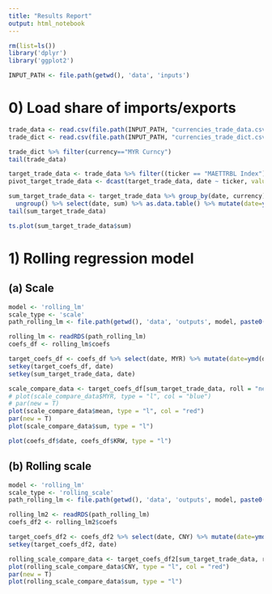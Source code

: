 ```yaml
---
title: "Results Report"
output: html_notebook
---
```


```r
rm(list=ls())
library('dplyr')
library('ggplot2')

INPUT_PATH <- file.path(getwd(), 'data', 'inputs')
```

# 0) Load share of imports/exports

```r
trade_data <- read.csv(file.path(INPUT_PATH, "currencies_trade_data.csv"))
trade_dict <- read.csv(file.path(INPUT_PATH, "currencies_trade_dict.csv"))

trade_dict %>% filter(currency=="MYR Curncy")
tail(trade_data)
```

```r
target_trade_data <- trade_data %>% filter((ticker == "MAETTRBL Index"))
pivot_target_trade_data <- dcast(target_trade_data, date ~ ticker, value.var = "value")

sum_target_trade_data <- target_trade_data %>% group_by(date, currency) %>% summarise(sum=sum(value)) %>%
  ungroup() %>% select(date, sum) %>% as.data.table() %>% mutate(date=ymd(date))
tail(sum_target_trade_data)
```

```r
ts.plot(sum_target_trade_data$sum)
```


# 1) Rolling regression model

## (a) Scale

```r
model <- 'rolling_lm'
scale_type <- 'scale'
path_rolling_lm <- file.path(getwd(), 'data', 'outputs', model, paste0("model_results_", scale_type, ".rds"))

rolling_lm <- readRDS(path_rolling_lm)
coefs_df <- rolling_lm$coefs

target_coefs_df <- coefs_df %>% select(date, MYR) %>% mutate(date=ymd(date), mean=roll_mean(MYR, width = 32))
setkey(target_coefs_df, date)
setkey(sum_target_trade_data, date)

scale_compare_data <- target_coefs_df[sum_target_trade_data, roll = "nearest" ] %>% drop_na()
# plot(scale_compare_data$MYR, type = "l", col = "blue")
# par(new = T)
plot(scale_compare_data$mean, type = "l", col = "red")
par(new = T)
plot(scale_compare_data$sum, type = "l")
```
```r
plot(coefs_df$date, coefs_df$KRW, type = "l")
```


## (b) Rolling scale

```r
model <- 'rolling_lm'
scale_type <- 'rolling_scale'
path_rolling_lm <- file.path(getwd(), 'data', 'outputs', model, paste0("model_results_", scale_type, ".rds"))

rolling_lm2 <- readRDS(path_rolling_lm)
coefs_df2 <- rolling_lm2$coefs

target_coefs_df2 <- coefs_df2 %>% select(date, CNY) %>% mutate(date=ymd(date))
setkey(target_coefs_df2, date)

rolling_scale_compare_data <- target_coefs_df2[sum_target_trade_data, roll = "nearest" ] %>% drop_na()
plot(rolling_scale_compare_data$CNY, type = "l", col = "red")
par(new = T)
plot(rolling_scale_compare_data$sum, type = "l")
```


